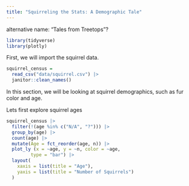 ```yaml
---
title: "Squirreling the Stats: A Demographic Tale"
---
```

alternative name: "Tales from Treetops"?

```r
library(tidyverse)
library(plotly)
```

First, we will import the squirrel data. 

```r
squirrel_census = 
  read_csv("data/squirrel.csv") |> 
  janitor::clean_names()
```
In this section, we will be looking at squirrel demographics, such as fur color and age. 

Lets first explore squirrel ages 
```r
squirrel_census |> 
  filter(!(age %in% c("N/A", "?"))) |> 
  group_by(age) |> 
  count(age) |> 
  mutate(Age = fct_reorder(age, n)) |> 
  plot_ly (x = ~age, y = ~n, color = ~age,
         type = "bar") |> 
  layout(
    xaxis = list(title = "Age"),   
    yaxis = list(title = "Number of Squirrels") 
  )
```


